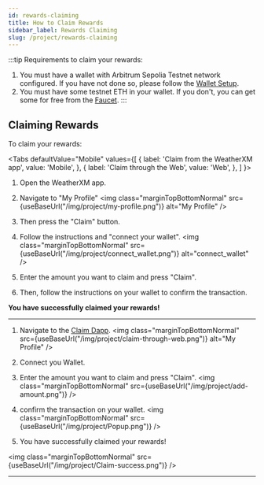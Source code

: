```yaml
---
id: rewards-claiming
title: How to Claim Rewards
sidebar_label: Rewards Claiming
slug: /project/rewards-claiming
---
```



:::tip 
Requirements to claim your rewards: 
1. You must have a wallet with Arbitrum Sepolia Testnet network configured. If you have not done so, please follow the [Wallet Setup](/wallet/how-to-join-arbitrum-and-see-your-tokens).
2. You must have some testnet ETH in your wallet. If you don't, you can get some for free from the [Faucet](https://arbitrum-faucet.com/).
:::

## Claiming Rewards

To claim your rewards:

<Tabs
  defaultValue="Mobile"
  values={[
    { label: 'Claim from the WeatherXM app', value: 'Mobile', },
    { label: 'Claim through the Web', value: 'Web', },
  ]
}>

<TabItem value="Mobile">

1. Open the WeatherXM app. 
2. Navigate to "My Profile" 
<img class="marginTopBottomNormal" src={useBaseUrl("/img/project/my-profile.png")} alt="My Profile" />

3. Then press the "Claim" button. 
4. Follow the instructions and "connect your wallet".
<img class="marginTopBottomNormal" src={useBaseUrl("/img/project/connect_wallet.png")} alt="connect_wallet" />

5. Enter the amount you want to claim and press "Claim".

6. Then, follow the instructions on your wallet to confirm the transaction.

**You have successfully claimed your rewards!**

<hr/>

</TabItem>

<TabItem value="Web">

1. Navigate to the [Claim Dapp](https://claim.weatherxm.com/).
<img class="marginTopBottomNormal" src={useBaseUrl("/img/project/claim-through-web.png")} alt="My Profile" />

2. Connect you Wallet.
2. Enter the amount you want to claim and press "Claim".
<img class="marginTopBottomNormal" src={useBaseUrl("/img/project/add-amount.png")} />

3. confirm the transaction on your wallet.
<img class="marginTopBottomNormal" src={useBaseUrl("/img/project/Popup.png")} />

4. You have successfully claimed your rewards!

<img class="marginTopBottomNormal" src={useBaseUrl("/img/project/Claim-success.png")} />



</TabItem>

</Tabs>



<hr/>


